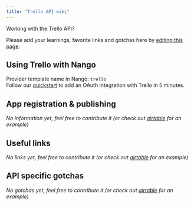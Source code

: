 ```yaml
---
title: "Trello API wiki"
---
```


Working with the Trello API?

Please add your learnings, favorite links and gotchas here by [editing this page](https://github.com/nangohq/nango/tree/master/docs/docs/providers/trello.md).

## Using Trello with Nango[](#using-trello-with-nango "Direct link to Using Trello with Nango")

Provider template name in Nango: `trello`  
Follow our [quickstart](/quickstart) to add an OAuth integration with Trello in 5 minutes.

## App registration & publishing[](#app-registration--publishing "Direct link to App registration & publishing")

_No information yet, feel free to contribute it (or check out [airtable](/providers/airtable) for an example)_

## Useful links[](#useful-links "Direct link to Useful links")

_No links yet, feel free to contribute it (or check out [airtable](/providers/airtable) for an example)_

## API specific gotchas[](#api-specific-gotchas "Direct link to API specific gotchas")

_No gotchas yet, feel free to contribute it (or check out [airtable](/providers/airtable) for an example)_